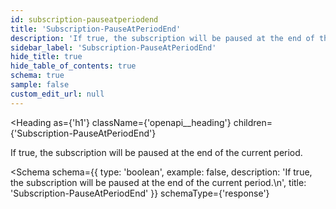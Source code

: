 ```yaml
---
id: subscription-pauseatperiodend
title: 'Subscription-PauseAtPeriodEnd'
description: 'If true, the subscription will be paused at the end of the current period.'
sidebar_label: 'Subscription-PauseAtPeriodEnd'
hide_title: true
hide_table_of_contents: true
schema: true
sample: false
custom_edit_url: null
---
```



<Heading
  as={'h1'}
  className={'openapi__heading'}
  children={'Subscription-PauseAtPeriodEnd'}
></Heading>

If true, the subscription will be paused at the end of the current period.

<Schema
  schema={{
    type: 'boolean',
    example: false,
    description: 'If true, the subscription will be paused at the end of the current period.\n',
    title: 'Subscription-PauseAtPeriodEnd'
  }}
  schemaType={'response'}
></Schema>
